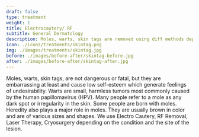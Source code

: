 ---
draft: false
type: treatment
weight: 1
title: Electrocautery/ RF
subtitle: General Dermatology
description: Moles, warts, skin tags are removed using diff methods depending on the condition and site of the lesion.
icon: ./icons/treatments/skintag.png
img: ./images/treatments/skintag.jpg
before: ./images/before-after/skintag-before.jpg
after: ./images/before-after/skintag-after.jpg
---

Moles, warts, skin tags, are not dangerous or fatal, but they are embarrassing at least and cause low self-esteem which generate feelings of undesirability. Warts are small, harmless tumors most commonly caused by the human papillomavirus (HPV).
Many people refer to a mole as any dark spot or irregularity in the skin. Some people are born with moles. Heredity also plays a major role in moles. They are usually brown in color and are of various sizes and shapes.
We use Electro Cautery, RF Removal, Laser Therapy, Cryosurgery depending on the condition and the site of the lesion.
 